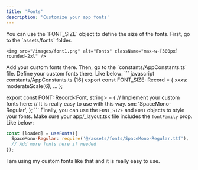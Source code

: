 ```yaml
---
title: 'Fonts'  
description: 'Customize your app fonts'
---
```

<Tip>
  You can use the `FONT_SIZE` object to define the size of the fonts.
</Tip>

<Steps>
  <Step>
  First, go to the `assets/fonts` folder.

    <img src="/images/font1.png" alt="Fonts" className="max-w-[300px] rounded-2xl" />

  </Step>
  <Step>
    Add your custom fonts there.
  </Step>
  <Step>
    Then, go to the `constants/AppConstants.ts` file.
  </Step>
  <Step>
    Define your custom fonts there. Like below:
    ``` javascript constants/AppConstants.ts {16}
export const FONT_SIZE: Record<FontSize, number> = {
  xxxs: moderateScale(6),
  ... 
};

export const FONT: Record<Font, string> = {
  // Implement your custom fonts here:
  // It is really easy to use with this way.
  sm: 'SpaceMono-Regular',
    };
    ```
  </Step>
  <Step>
    Finally, you can use the `FONT_SIZE` and `FONT` objects to style your fonts.
  </Step>
  <Step>
  Make sure your app/_layout.tsx file includes the `fontFamily` prop. Like below:
  ``` javascript app/_layout.tsx {2}
  const [loaded] = useFonts({
    SpaceMono-Regular: require('@/assets/fonts/SpaceMono-Regular.ttf'),
    // Add more fonts here if needed
  });
  ```
  </Step>
</Steps>



<Info>
 I am using my custom fonts like that and it is really easy to use.
</Info>
